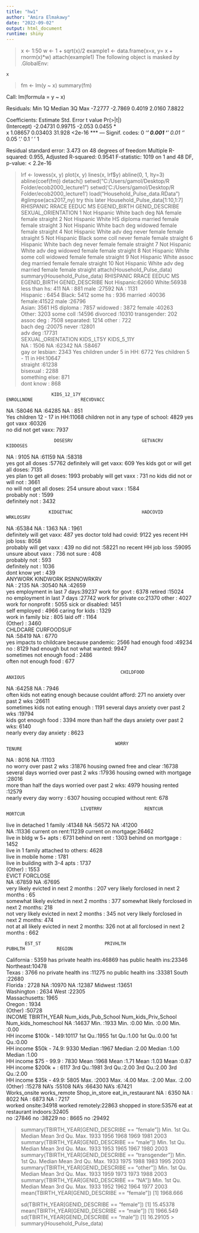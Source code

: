 ---
title: "hw1"
author: "Amira Elmakawy"
date: "2022-09-02"
output: html_document
runtime: shiny
---

> x <- 1:50
> w <- 1 + sqrt(x)/2
> example1 <- data.frame(x=x, y= x + rnorm(x)*w)
> attach(example1)
The following object is masked _by_ .GlobalEnv:

    x

> fm <- lm(y ~ x)
> summary(fm)

Call:
lm(formula = y ~ x)

Residuals:
    Min      1Q  Median      3Q     Max 
-7.2777 -2.7869  0.4019  2.0160  7.8822 

Coefficients:
            Estimate Std. Error t value Pr(>|t|)    
(Intercept) -2.04731    0.99715  -2.053   0.0455 *  
x            1.08657    0.03403  31.928   <2e-16 ***
---
Signif. codes:  0 ‘***’ 0.001 ‘**’ 0.01 ‘*’ 0.05 ‘.’ 0.1 ‘ ’ 1

Residual standard error: 3.473 on 48 degrees of freedom
Multiple R-squared:  0.955,	Adjusted R-squared:  0.9541 
F-statistic:  1019 on 1 and 48 DF,  p-value: < 2.2e-16

> lrf <- lowess(x, y)
> plot(x, y)
> lines(x, lrf$y)
> abline(0, 1, lty=3)
> abline(coef(fm))
> detach()
> setwd("C:/Users/gamol/Desktop/R Folder/ecob2000_lecture1")
> setwd('C:/Users/gamol/Desktop/R Folder/ecob2000_lecture1')
> load("Household_Pulse_data.RData")
> #glimpse(acs2017_ny) try this later
> Household_Pulse_data[1:10,1:7]
      RHISPANIC RRACE      EEDUC      MS EGENID_BIRTH GENID_DESCRIBE SEXUAL_ORIENTATION
1  Not Hispanic White   bach deg      NA       female         female           straight
2  Not Hispanic White HS diploma married       female         female           straight
3  Not Hispanic White   bach deg widowed       female         female           straight
4  Not Hispanic White    adv deg   never       female         female           straight
5  Not Hispanic Black  some coll   never       female         female           straight
6      Hispanic White   bach deg   never       female         female           straight
7  Not Hispanic White    adv deg widowed       female         female           straight
8  Not Hispanic White  some coll widowed       female         female           straight
9  Not Hispanic White  assoc deg married       female         female           straight
10 Not Hispanic White    adv deg married       female         female           straight
> attach(Household_Pulse_data)
> summary(Household_Pulse_data)
        RHISPANIC       RRACE                EEDUC               MS        EGENID_BIRTH       GENID_DESCRIBE 
 Not Hispanic:62660   White:56938   less than hs:  411   NA       :  881   male  :27592   NA         : 1131  
 Hispanic    : 6454   Black: 5412   some hs     :  936   married  :40036   female:41522   male       :26796  
                      Asian: 3561   HS diploma  : 7857   widowed  : 3872                  female     :40263  
                      Other: 3203   some coll   :14596   divorced :10310                  transgender:  202  
                                    assoc deg   : 7508   separated: 1214                  other      :  722  
                                    bach deg    :20075   never    :12801                                     
                                    adv deg     :17731                                                       
      SEXUAL_ORIENTATION                      KIDS_LT5Y                         KIDS_5_11Y   
 NA            : 1506    NA                        :62342   NA                       :58467  
 gay or lesbian: 2343    Yes children under 5 in HH: 6772   Yes children 5 - 11 in HH:10647  
 straight      :61238                                                                        
 bisexual      : 2288                                                                        
 something else:  871                                                                        
 dont know     :  868                                                                        
                                                                                             
                     KIDS_12_17Y                                 ENROLLNONE                  RECVDVACC    
 NA                        :58046   NA                                :64285   NA                 :  851  
 Yes children 12 - 17 in HH:11068   children not in any type of school: 4829   yes got vaxx       :60326  
                                                                               no did not get vaxx: 7937  
                                                                                                          
                                                                                                          
                                                                                                          
                                                                                                          
                      DOSESRV                          GETVACRV                                   KIDDOSES    
 NA                       : 9105   NA                      :61159   NA                                :58318  
 yes got all doses        :57762   definitely will get vaxx:  609   Yes kids got or will get all doses: 7135  
 yes plan to get all doses: 1993   probably will get vaxx  :  731   no kids did not or will not       : 3661  
 no will not get all doses:  254   unsure about vaxx       : 1584                                             
                                   probably not            : 1599                                             
                                   definitely not          : 3432                                             
                                                                                                              
                    KIDGETVAC                          HADCOVID                      WRKLOSSRV    
 NA                      :65384   NA                       : 1363   NA                    : 1961  
 definitely will get vaxx:  487   yes doctor told had covid: 9122   yes recent HH job loss: 8058  
 probably will get vaxx  :  439   no did not               :58221   no recent HH job loss :59095  
 unsure about vaxx       :  736   not sure                 :  408                                 
 probably not            :  593                                                                   
 definitely not          : 1036                                                                   
 dont know yet           :  439                                                                   
                          ANYWORK                     KINDWORK                RSNNOWRKRV   
 NA                           : 2135   NA                 :30540   NA              :42659  
 yes employment in last 7 days:39237   work for govt      : 6378   retired         :15024  
 no employment in last 7 days :27742   work for private co:21370   other           : 4027  
                                       work for nonprofit : 5055   sick or disabled: 1451  
                                       self employed      : 4966   caring for kids : 1329  
                                       work in family biz :  805   laid off        : 1164  
                                                                   (Other)         : 3460  
                                      CHLDCARE                              CURFOODSUF   
 NA                                       :58419   NA                            : 6770  
 yes impacts to childcare because pandemic: 2566   had enough food               :49234  
 no                                       : 8129   had enough but not what wanted: 9947  
                                                   sometimes not enough food     : 2486  
                                                   often not enough food         :  677  
                                                                                         
                                                                                         
                                               CHILDFOOD                                                ANXIOUS     
 NA                                                 :64258   NA                                             : 7946  
 often kids not eating enough because couldnt afford:  271   no anxiety over past 2 wks                     :26611  
 sometimes kids not eating enough                   : 1191   several days anxiety over past 2 wks           :19794  
 kids got enough food                               : 3394   more than half the days anxiety over past 2 wks: 6140  
                                                             nearly every day anxiety                       : 8623  
                                                                                                                    
                                                                                                                    
                                             WORRY                                 TENURE     
 NA                                             : 8016   NA                           :11103  
 no worry over past 2 wks                       :31876   housing owned free and clear :16738  
 several days worried over past 2 wks           :17936   housing owned with mortgage  :28016  
 more than half the days worried over past 2 wks: 4979   housing rented               :12579  
 nearly every day worry                         : 6307   housing occupied without rent:  678  
                                                                                              
                                                                                              
                                LIVQTRRV                RENTCUR                     MORTCUR     
 live in detached 1 family          :41348   NA             :56572   NA                 :41200  
 NA                                 :11336   current on rent:11239   current on mortgage:26462  
 live in bldg w 5+ apts             : 6731   behind on rent : 1303   behind on mortgage : 1452  
 live in 1 family attached to others: 4628                                                      
 live in mobile home                : 1781                                                      
 live in building with 3-4 apts     : 1737                                                      
 (Other)                            : 1553                                                      
                                        EVICT                                             FORCLOSE    
 NA                                        :67859   NA                                        :67695  
 very likely evicted in next 2 months      :  207   very likely forclosed in next 2 months    :   65  
 somewhat likely evicted in next 2 months  :  377   somewhat likely forclosed in next 2 months:  218  
 not very likely evicted in next 2 months  :  345   not very likely forclosed in next 2 months:  474  
 not at all likely evicted in next 2 months:  326   not at all forclosed in next 2 months     :  662  
                                                                                                      
                                                                                                      
           EST_ST                        PRIVHLTH                      PUBHLTH            REGION     
 California   : 5359   has private health ins:46869   has public health ins:23346   Northeast:10478  
 Texas        : 3766   no private health ins :11275   no public health ins :33381   South    :22680  
 Florida      : 2728   NA                    :10970   NA                   :12387   Midwest  :13651  
 Washington   : 2634                                                                West     :22305  
 Massachusetts: 1965                                                                                 
 Oregon       : 1934                                                                                 
 (Other)      :50728                                                                                 
                   INCOME       TBIRTH_YEAR   Num_kids_Pub_School Num_kids_Priv_School Num_kids_homeschool
 NA                   :14637   Min.   :1933   Min.   :0.00        Min.   :0.00         Min.   :0.00       
 HH income $100k - 149:10117   1st Qu.:1955   1st Qu.:1.00        1st Qu.:0.00         1st Qu.:0.00       
 HH income $50k - 74.9: 9330   Median :1967   Median :2.00        Median :1.00         Median :1.00       
 HH income $75 - 99.9 : 7830   Mean   :1968   Mean   :1.71        Mean   :1.03         Mean   :0.87       
 HH income $200k +    : 6117   3rd Qu.:1981   3rd Qu.:2.00        3rd Qu.:2.00         3rd Qu.:2.00       
 HH income $35k - 49.9: 5805   Max.   :2003   Max.   :4.00        Max.   :2.00         Max.   :2.00       
 (Other)              :15278                  NA's   :55108       NA's   :66430        NA's   :67421      
        Works_onsite            works_remote            Shop_in_store                   eat_in_restaurant
 NA           : 6350   NA             : 8022   NA              : 6873   NA                       : 7217  
 worked onsite:34918   worked remotely:22863   shopped in store:53576   eat at restaurant indoors:32405  
 no           :27846   no             :38229   no              : 8665   no                       :29492  
                                                                                                         
                                                                                                         
                                                                                                         
                                                                                                         
> summary(TBIRTH_YEAR[GENID_DESCRIBE == "female"])
   Min. 1st Qu.  Median    Mean 3rd Qu.    Max. 
   1933    1956    1968    1969    1981    2003 
> summary(TBIRTH_YEAR[GENID_DESCRIBE == "male"])
   Min. 1st Qu.  Median    Mean 3rd Qu.    Max. 
   1933    1953    1965    1967    1980    2003 
> summary(TBIRTH_YEAR[GENID_DESCRIBE == "transgender"])
   Min. 1st Qu.  Median    Mean 3rd Qu.    Max. 
   1933    1975    1988    1983    1995    2003 
> summary(TBIRTH_YEAR[GENID_DESCRIBE == "other"])
   Min. 1st Qu.  Median    Mean 3rd Qu.    Max. 
   1933    1959    1973    1973    1988    2003 
> summary(TBIRTH_YEAR[GENID_DESCRIBE == "NA"])
   Min. 1st Qu.  Median    Mean 3rd Qu.    Max. 
   1933    1952    1962    1964    1977    2003 
> mean(TBIRTH_YEAR[GENID_DESCRIBE == "female"])
[1] 1968.666
> 
> sd(TBIRTH_YEAR[GENID_DESCRIBE == "female"])
[1] 15.45378
> mean(TBIRTH_YEAR[GENID_DESCRIBE == "male"])
[1] 1966.549
> sd(TBIRTH_YEAR[GENID_DESCRIBE == "male"])
[1] 16.29105
> > summary(Household_Pulse_data)



